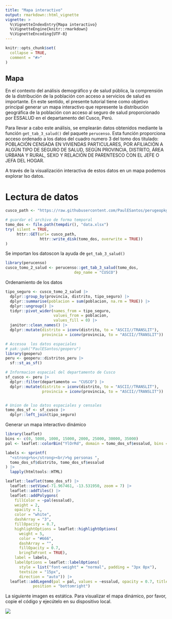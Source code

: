 ```yaml
---
title: "Mapa interactivo"
output: rmarkdown::html_vignette
vignette: >
  %\VignetteIndexEntry{Mapa interactivo}
  %\VignetteEngine{knitr::rmarkdown}
  %\VignetteEncoding{UTF-8}
---
```


```r
knitr::opts_chunk$set(
  collapse = TRUE,
  comment = "#>"
)
```

## Mapa

En el contexto del análisis demográfico y de salud pública, la comprensión de la distribución de la población con acceso a servicios de salud es importante. En este sentido, el presente tutorial tiene como objetivo principal generar un mapa interactivo que represente la distribución geográfica de la población con acceso al seguro de salud proporcionado por ESSALUD en el departamento del Cusco, Perú.

Para llevar a cabo este análisis, se emplearán datos obtenidos mediante la función `get_tab_3_salud()` del paquete `perucenso`.  Esta función proporciona acceso ordenado a los datos del cuadro numero 3 del tomo dos titulado:  POBLACIÓN CENSADA EN VIVIENDAS PARTICULARES, POR AFILIACIÓN A ALGÚN TIPO DE SEGURO DE SALUD, SEGÚN PROVINCIA, DISTRITO, ÁREA URBANA Y RURAL, SEXO Y RELACIÓN DE PARENTESCO CON EL JEFE O JEFA DEL HOGAR.

A través de la visualización interactiva de estos datos en un mapa podemos explorar lso datos.

# Lectura de datos

```r
cusco_path <- "https://raw.githubusercontent.com/PaulESantos/perugeopkg/master/inei/08TOMO_02_cusco.xlsx"

# guardar el archivo de forma temporal
tomo_dos <- file.path(tempdir(), "data.xlsx")
try( silent = TRUE,
     httr::GET(url= cusco_path,
               httr::write_disk(tomo_dos, overwrite = TRUE))
)
```
 Se importan los datoscon la ayuda de `get_tab_3_salud()`
 
```r
library(perucenso)
cusco_tomo_2_salud <- perucenso::get_tab_3_salud(tomo_dos, 
                              dep_name = "CUSCO")
```

Ordenamiento de los datos

```r
tipo_seguro <- cusco_tomo_2_salud |> 
  dplyr::group_by(provincia, distrito, tipo_seguro) |> 
  dplyr::summarise(poblacion = sum(poblacion, na.rm = TRUE)) |> 
  dplyr::ungroup() |> 
  tidyr::pivot_wider(names_from = tipo_seguro,
                     values_from = poblacion,
                     values_fill = 0) |> 
  janitor::clean_names() |> 
  dplyr::mutate(distrito = iconv(distrito, to = "ASCII//TRANSLIT"),
                provincia = iconv(provincia, to = "ASCII//TRANSLIT"))

# Accesoa  los datos espaciales 
# pak::pak("PaulESantos/geoperu")
library(geoperu)
peru <- geoperu::distritos_peru |> 
  sf::st_as_sf()

# Informacion espacial del departamento de Cusco
sf_cusco <- peru |> 
  dplyr::filter(departamento == "CUSCO") |> 
  dplyr::mutate(distrito = iconv(distrito, to = "ASCII//TRANSLIT"),
                provincia = iconv(provincia, to = "ASCII//TRANSLIT"))


# Union de lso datos espaciales y censales
tomo_dos_sf <- sf_cusco |> 
  dplyr::left_join(tipo_seguro) 

```

Generar un mapa interactivo dinámico

```r
library(leaflet)
bins <- c(0, 5000, 1000, 15000, 2000, 25000, 30000, 35000)
pal <- leaflet::colorBin("YlOrRd", domain = tomo_dos_sf$essalud, bins = bins)

labels <- sprintf(
  "<strong>%s</strong><br/>%g personas ",
  tomo_dos_sf$distrito, tomo_dos_sf$essalud
) |> 
  lapply(htmltools::HTML)

leaflet::leaflet(tomo_dos_sf) |> 
  leaflet::setView(-71.967461, -13.531950, zoom = 7) |> 
  leaflet::addTiles() |> 
  leaflet::addPolygons(
    fillColor = ~pal(essalud),
    weight = 2,
    opacity = 1,
    color = "white",
    dashArray = "3",
    fillOpacity = 0.7,
    highlightOptions = leaflet::highlightOptions(
      weight = 5,
      color = "#666",
      dashArray = "",
      fillOpacity = 0.7,
      bringToFront = TRUE),
    label = labels,
    labelOptions = leaflet::labelOptions(
      style = list("font-weight" = "normal", padding = "3px 8px"),
      textsize = "15px",
      direction = "auto")) |> 
  leaflet::addLegend(pal = pal, values = ~essalud, opacity = 0.7, title = NULL,
            position = "bottomright")

```
La siguiente imagen es estática. Para visualizar el mapa dinámico, por favor, copie el código y ejecútelo en su dispositivo local.

![](images/leaflet_plot.png)
